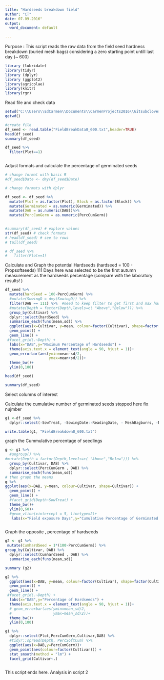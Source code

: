 ```yaml
---
title: "Hardseeds breakdown field"
author: "CT"
date: 07.09.2016"
output:
  word_document: default
  
---
```

Purpose : 
This script reads the raw data from the field seed hardness breakdown (buried mesh bags) considering a zero starting point untill last day (~ 600) 
  

```r
library (lubridate)
library(tidyr)
library (dplyr)
library (ggplot2)
library(agricolae)
library(knitr)
library(rgr)
```

Read file and check data 
```r
setwd("C:\\Users\\EdCarmen\\Documents\\CarmenProjects2016\\Gitsubclover\\FieldBreakdown")
getwd()

#create file
df_seed <- read.table("FieldBreakData0_600.txt",header=TRUE)
head(df_seed)
summary(df_seed)

df_seed %>%
  filter(Plot==1)



```

Adjust formats and calculate the percentage of germinated seeds 
```r
# change format with basic R 
#df_seed$Date <- dmy(df_seed$Date)

# change formats with dplyr 

df_seed <- df_seed %>%
  mutate(Plot = as.factor(Plot), Block = as.factor(Block)) %>%
  mutate(Germinated = as.numeric(Germinated)) %>%
  mutate(DAB = as.numeric(DAB))%>%
  mutate(PercCumGerm = as.numeric(PercCumGerm))
  

#summary(df_seed) # explore values
str(df_seed) # check formats
# head(df_seed) # see to rows
# tail(df_seed)

# df_seed %>%
#   filter(Plot==1)
```

Calculate and Graph the potential Hardseeds (hardseed = 100 - Propsoftseeds) 
111 Days here was selected to be the first autumn measurement as the hardseeds percentage (compare with the laboratory results! )

```r
df_seed %>%
  mutate(hardSeed = 100-PercCumGerm) %>%
  #mutate(SowingD = dmy(SowingD)) %>%
  filter(DAB == 111) %>%  #need to keep filter to get first and max hardseed percent
  #mutate(Depth = factor(Depth,levels=c( "Above","Below"))) %>%
  group_by(Cultivar) %>%
  dplyr::select(hardSeed) %>%
  summarise_each(funs(mean,sd)) %>%
  ggplot(aes(x=Cultivar, y=mean, colour=factor(Cultivar), shape=factor(Cultivar))) +
  geom_point() +
  geom_line() +
 #facet_grid(.~Depth) +
  labs(x="DAB",y="Maximum Percentage of Hardseeds") +
  theme(axis.text.x = element_text(angle = 90, hjust = 1))+
  geom_errorbar(aes(ymin=mean-sd/2,
                    ymax=mean+sd/2))+
  theme_bw()+
  ylim(0,100)

head(df_seed)

summary(df_seed)

```

Select columns of interest 

Calculate the cumulative number of germinated seeds 
stopped here fix nujmber 

```r

 
g1 <-df_seed %>%
  dplyr::select(-SowTreat, -SowingDate:-ReadingDate, - MeshBagburrs, -NumberSeedsPerBurr) 

write.table(g1, "FieldBreakdown0_600.txt")
```

graph the Cummulative percentage of seedlings 


```r




g <- g1 %>%
  #ungroup() %>%
#mutate(Depth = factor(Depth,levels=c( "Above","Below"))) %>%
  group_by(Cultivar, DAB) %>%
  dplyr::select(PercCumGerm , DAB) %>%
  summarise_each(funs(mean,sd))
# then graph the means 
g %>%
ggplot(aes(x=DAB, y=mean, colour=Cultivar, shape=Cultivar)) +
  geom_point() +
  geom_line() +
  #facet_grid(Depth~SowTreat) +
  theme_bw()+
  ylim(0,60)+
  #geom_vline(xintercept = 5, linetype=2)+
   labs(x="Field exposure Days",y="Cumulative Percentage of Germinated seeds")



```


Graph the opposite , percentage of hardseeds 

```r



g2 <- g1 %>%
 mutate(CumhardSeed = 1*(100-PercCumGerm)) %>%
group_by(Cultivar, DAB) %>%
  dplyr::select(CumhardSeed , DAB) %>%
  summarise_each(funs(mean,sd)) 

summary (g2) 

g2 %>%
  ggplot(aes(x=DAB, y=mean, colour=factor(Cultivar), shape=factor(Cultivar))) +
  geom_point() +
  geom_line() +
 #facet_grid(.~Depth) +
  labs(x="DAB",y="Percentage of Hardseeds") +
  theme(axis.text.x = element_text(angle = 90, hjust = 1))+
  # geom_errorbar(aes(ymin=mean_sd/2,
  #                   ymax=mean_sd/2))+
  theme_bw()+
  ylim(0,100)


```

```r


g1 %>%
  dplyr::select(Plot,PercCumGerm,Cultivar,DAB) %>%
  #tidyr::spread(Depth, PercSoftCum) %>%
  ggplot(aes(x=DAB,y=PercCumGerm))+
  geom_point(aes(colour=factor(Cultivar))) +
  stat_smooth(method = "lm") +
  facet_grid(Cultivar~.)



```

This script ends here. 
Analysis in script 2 


